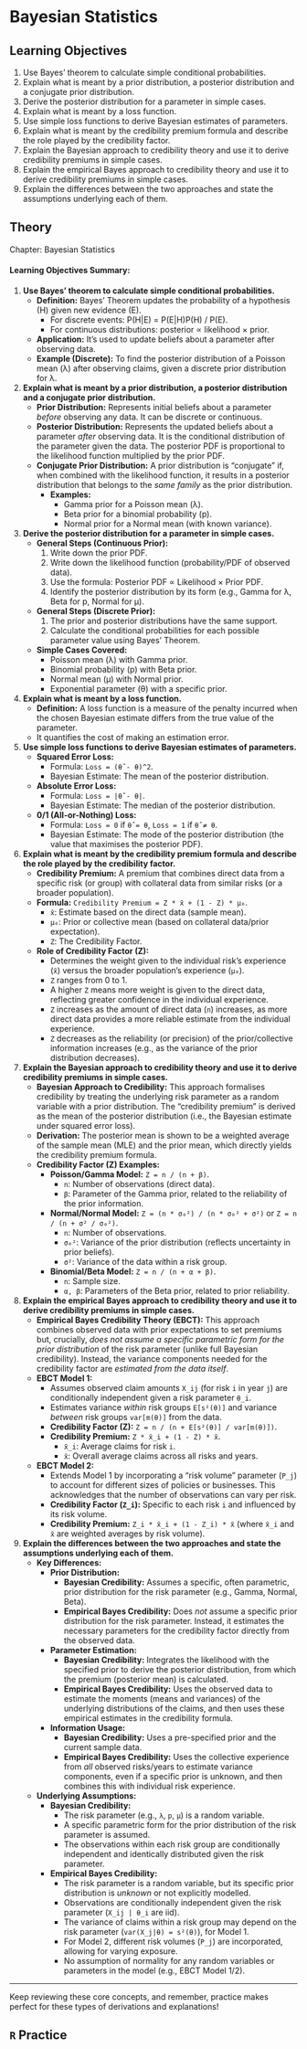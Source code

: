 # Bayesian Statistics

## Learning Objectives {-#objectives-bayesian-stats}

1. Use Bayes’ theorem to calculate simple conditional probabilities.
2. Explain what is meant by a prior distribution, a posterior distribution and a conjugate prior distribution.
3. Derive the posterior distribution for a parameter in simple cases.
4. Explain what is meant by a loss function.
5. Use simple loss functions to derive Bayesian estimates of parameters.
6. Explain what is meant by the credibility premium formula and describe the role played by the credibility factor.
7. Explain the Bayesian approach to credibility theory and use it to derive credibility premiums in simple cases.
8. Explain the empirical Bayes approach to credibility theory and use it to derive credibility premiums in simple cases.
9. Explain the differences between the two approaches and state the assumptions underlying each of them.

## Theory {-#theory-bayesian-stats}

Chapter: Bayesian Statistics

#### Learning Objectives Summary:

1.  **Use Bayes’ theorem to calculate simple conditional probabilities.**
    *   **Definition:** Bayes' Theorem updates the probability of a hypothesis (H) given new evidence (E).
        *   For discrete events: P(H|E) = P(E|H)P(H) / P(E).
        *   For continuous distributions: posterior ∝ likelihood × prior.
    *   **Application:** It's used to update beliefs about a parameter after observing data.
    *   **Example (Discrete):** To find the posterior distribution of a Poisson mean (λ) after observing claims, given a discrete prior distribution for λ.

2.  **Explain what is meant by a prior distribution, a posterior distribution and a conjugate prior distribution.**
    *   **Prior Distribution:** Represents initial beliefs about a parameter *before* observing any data. It can be discrete or continuous.
    *   **Posterior Distribution:** Represents the updated beliefs about a parameter *after* observing data. It is the conditional distribution of the parameter given the data. The posterior PDF is proportional to the likelihood function multiplied by the prior PDF.
    *   **Conjugate Prior Distribution:** A prior distribution is "conjugate" if, when combined with the likelihood function, it results in a posterior distribution that belongs to the *same family* as the prior distribution.
        *   **Examples:**
            *   Gamma prior for a Poisson mean (λ).
            *   Beta prior for a binomial probability (p).
            *   Normal prior for a Normal mean (with known variance).

3.  **Derive the posterior distribution for a parameter in simple cases.**
    *   **General Steps (Continuous Prior):**
        1.  Write down the prior PDF.
        2.  Write down the likelihood function (probability/PDF of observed data).
        3.  Use the formula: Posterior PDF ∝ Likelihood × Prior PDF.
        4.  Identify the posterior distribution by its form (e.g., Gamma for λ, Beta for p, Normal for μ).
    *   **General Steps (Discrete Prior):**
        1.  The prior and posterior distributions have the same support.
        2.  Calculate the conditional probabilities for each possible parameter value using Bayes' Theorem.
    *   **Simple Cases Covered:**
        *   Poisson mean (λ) with Gamma prior.
        *   Binomial probability (p) with Beta prior.
        *   Normal mean (μ) with Normal prior.
        *   Exponential parameter (θ) with a specific prior.

4.  **Explain what is meant by a loss function.**
    *   **Definition:** A loss function is a measure of the penalty incurred when the chosen Bayesian estimate differs from the true value of the parameter.
    *   It quantifies the cost of making an estimation error.

5.  **Use simple loss functions to derive Bayesian estimates of parameters.**
    *   **Squared Error Loss:**
        *   Formula: `Loss = (θ̂ - θ)^2`.
        *   Bayesian Estimate: The mean of the posterior distribution.
    *   **Absolute Error Loss:**
        *   Formula: `Loss = |θ̂ - θ|`.
        *   Bayesian Estimate: The median of the posterior distribution.
    *   **0/1 (All-or-Nothing) Loss:**
        *   Formula: `Loss = 0` if `θ̂ = θ`, `Loss = 1` if `θ̂ ≠ θ`.
        *   Bayesian Estimate: The mode of the posterior distribution (the value that maximises the posterior PDF).

6.  **Explain what is meant by the credibility premium formula and describe the role played by the credibility factor.**
    *   **Credibility Premium:** A premium that combines direct data from a specific risk (or group) with collateral data from similar risks (or a broader population).
    *   **Formula:** `Credibility Premium = Z * x̄ + (1 - Z) * μ₀`.
        *   `x̄`: Estimate based on the direct data (sample mean).
        *   `μ₀`: Prior or collective mean (based on collateral data/prior expectation).
        *   `Z`: The Credibility Factor.
    *   **Role of Credibility Factor (Z):**
        *   Determines the weight given to the individual risk's experience (`x̄`) versus the broader population's experience (`μ₀`).
        *   `Z` ranges from 0 to 1.
        *   A higher `Z` means more weight is given to the direct data, reflecting greater confidence in the individual experience.
        *   `Z` increases as the amount of direct data (`n`) increases, as more direct data provides a more reliable estimate from the individual experience.
        *   `Z` decreases as the reliability (or precision) of the prior/collective information increases (e.g., as the variance of the prior distribution decreases).

7.  **Explain the Bayesian approach to credibility theory and use it to derive credibility premiums in simple cases.**
    *   **Bayesian Approach to Credibility:** This approach formalises credibility by treating the underlying risk parameter as a random variable with a prior distribution. The "credibility premium" is derived as the mean of the posterior distribution (i.e., the Bayesian estimate under squared error loss).
    *   **Derivation:** The posterior mean is shown to be a weighted average of the sample mean (MLE) and the prior mean, which directly yields the credibility premium formula.
    *   **Credibility Factor (Z) Examples:**
        *   **Poisson/Gamma Model:** `Z = n / (n + β)`.
            *   `n`: Number of observations (direct data).
            *   `β`: Parameter of the Gamma prior, related to the reliability of the prior information.
        *   **Normal/Normal Model:** `Z = (n * σ₀²) / (n * σ₀² + σ²)` or `Z = n / (n + σ² / σ₀²)`.
            *   `n`: Number of observations.
            *   `σ₀²`: Variance of the prior distribution (reflects uncertainty in prior beliefs).
            *   `σ²`: Variance of the data within a risk group.
        *   **Binomial/Beta Model:** `Z = n / (n + α + β)`.
            *   `n`: Sample size.
            *   `α, β`: Parameters of the Beta prior, related to prior reliability.

8.  **Explain the empirical Bayes approach to credibility theory and use it to derive credibility premiums in simple cases.**
    *   **Empirical Bayes Credibility Theory (EBCT):** This approach combines observed data with prior expectations to set premiums but, crucially, *does not assume a specific parametric form for the prior distribution* of the risk parameter (unlike full Bayesian credibility). Instead, the variance components needed for the credibility factor are *estimated from the data itself*.
    *   **EBCT Model 1:**
        *   Assumes observed claim amounts `X_ij` (for risk `i` in year `j`) are conditionally independent given a risk parameter `θ_i`.
        *   Estimates variance *within* risk groups `E[s²(θ)]` and variance *between* risk groups `var[m(θ)]` from the data.
        *   **Credibility Factor (Z):** `Z = n / (n + E[s²(θ)] / var[m(θ)])`.
        *   **Credibility Premium:** `Z * x̄_i + (1 - Z) * x̄`.
            *   `x̄_i`: Average claims for risk `i`.
            *   `x̄`: Overall average claims across all risks and years.
    *   **EBCT Model 2:**
        *   Extends Model 1 by incorporating a "risk volume" parameter (`P_j`) to account for different sizes of policies or businesses. This acknowledges that the number of observations can vary per risk.
        *   **Credibility Factor (`Z_i`):** Specific to each risk `i` and influenced by its risk volume.
        *   **Credibility Premium:** `Z_i * x̄_i + (1 - Z_i) * x̄` (where `x̄_i` and `x̄` are weighted averages by risk volume).

9.  **Explain the differences between the two approaches and state the assumptions underlying each of them.**
    *   **Key Differences:**
        *   **Prior Distribution:**
            *   **Bayesian Credibility:** Assumes a specific, often parametric, prior distribution for the risk parameter (e.g., Gamma, Normal, Beta).
            *   **Empirical Bayes Credibility:** Does *not* assume a specific prior distribution for the risk parameter. Instead, it estimates the necessary parameters for the credibility factor directly from the observed data.
        *   **Parameter Estimation:**
            *   **Bayesian Credibility:** Integrates the likelihood with the specified prior to derive the posterior distribution, from which the premium (posterior mean) is calculated.
            *   **Empirical Bayes Credibility:** Uses the observed data to estimate the moments (means and variances) of the underlying distributions of the claims, and then uses these empirical estimates in the credibility formula.
        *   **Information Usage:**
            *   **Bayesian Credibility:** Uses a pre-specified prior and the current sample data.
            *   **Empirical Bayes Credibility:** Uses the collective experience from *all* observed risks/years to estimate variance components, even if a specific prior is unknown, and then combines this with individual risk experience.

    *   **Underlying Assumptions:**
        *   **Bayesian Credibility:**
            *   The risk parameter (e.g., `λ`, `p`, `μ`) is a random variable.
            *   A specific parametric form for the prior distribution of the risk parameter is assumed.
            *   The observations within each risk group are conditionally independent and identically distributed given the risk parameter.
        *   **Empirical Bayes Credibility:**
            *   The risk parameter is a random variable, but its specific prior distribution is *unknown* or not explicitly modelled.
            *   Observations are conditionally independent given the risk parameter (`X_ij | θ_i` are iid).
            *   The variance of claims within a risk group may depend on the risk parameter (`var(X_j|θ) = s²(θ)`), for Model 1.
            *   For Model 2, different risk volumes (`P_j`) are incorporated, allowing for varying exposure.
            *   No assumption of normality for any random variables or parameters in the model (e.g., EBCT Model 1/2).

***

Keep reviewing these core concepts, and remember, practice makes perfect for these types of derivations and explanations!

## `R` Practice {-#practice-bayesian-stats}